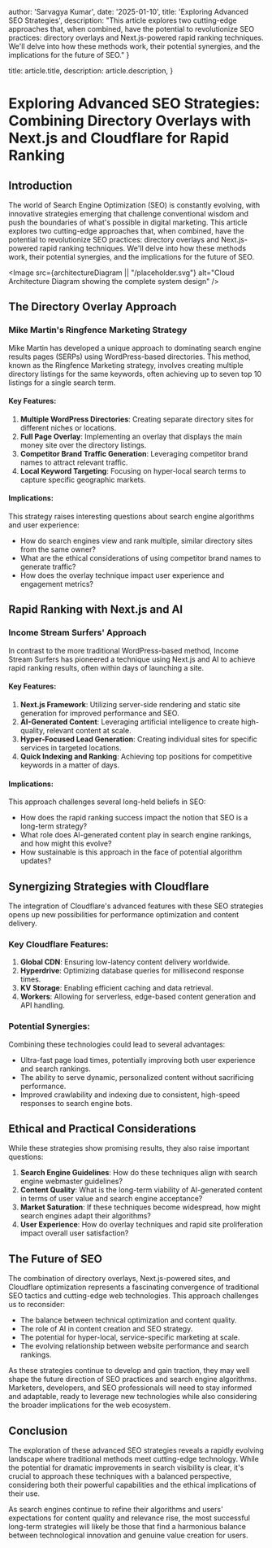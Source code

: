 
  author: 'Sarvagya Kumar',
  date: '2025-01-10',
  title: 'Exploring Advanced SEO Strategies',
  description:
    "This article explores two cutting-edge approaches that, when combined, have the potential to revolutionize SEO practices: directory overlays and Next.js-powered rapid ranking techniques. We'll delve into how these methods work, their potential synergies, and the implications for the future of SEO."
}

  title: article.title,
  description: article.description,
}



# Exploring Advanced SEO Strategies: Combining Directory Overlays with Next.js and Cloudflare for Rapid Ranking

## Introduction

The world of Search Engine Optimization (SEO) is constantly evolving, with innovative strategies emerging that challenge conventional wisdom and push the boundaries of what's possible in digital marketing. This article explores two cutting-edge approaches that, when combined, have the potential to revolutionize SEO practices: directory overlays and Next.js-powered rapid ranking techniques. We'll delve into how these methods work, their potential synergies, and the implications for the future of SEO.

<Image src={architectureDiagram || "/placeholder.svg"} alt="Cloud Architecture Diagram showing the complete system design" />

## The Directory Overlay Approach

### Mike Martin's Ringfence Marketing Strategy

Mike Martin has developed a unique approach to dominating search engine results pages (SERPs) using WordPress-based directories. This method, known as the Ringfence Marketing strategy, involves creating multiple directory listings for the same keywords, often achieving up to seven top 10 listings for a single search term.

#### Key Features:

1. **Multiple WordPress Directories**: Creating separate directory sites for different niches or locations.
2. **Full Page Overlay**: Implementing an overlay that displays the main money site over the directory listings.
3. **Competitor Brand Traffic Generation**: Leveraging competitor brand names to attract relevant traffic.
4. **Local Keyword Targeting**: Focusing on hyper-local search terms to capture specific geographic markets.

#### Implications:

This strategy raises interesting questions about search engine algorithms and user experience:

- How do search engines view and rank multiple, similar directory sites from the same owner?
- What are the ethical considerations of using competitor brand names to generate traffic?
- How does the overlay technique impact user experience and engagement metrics?

## Rapid Ranking with Next.js and AI

### Income Stream Surfers' Approach

In contrast to the more traditional WordPress-based method, Income Stream Surfers has pioneered a technique using Next.js and AI to achieve rapid ranking results, often within days of launching a site.

#### Key Features:

1. **Next.js Framework**: Utilizing server-side rendering and static site generation for improved performance and SEO.
2. **AI-Generated Content**: Leveraging artificial intelligence to create high-quality, relevant content at scale.
3. **Hyper-Focused Lead Generation**: Creating individual sites for specific services in targeted locations.
4. **Quick Indexing and Ranking**: Achieving top positions for competitive keywords in a matter of days.

#### Implications:

This approach challenges several long-held beliefs in SEO:

- How does the rapid ranking success impact the notion that SEO is a long-term strategy?
- What role does AI-generated content play in search engine rankings, and how might this evolve?
- How sustainable is this approach in the face of potential algorithm updates?

## Synergizing Strategies with Cloudflare

The integration of Cloudflare's advanced features with these SEO strategies opens up new possibilities for performance optimization and content delivery.

### Key Cloudflare Features:

1. **Global CDN**: Ensuring low-latency content delivery worldwide.
2. **Hyperdrive**: Optimizing database queries for millisecond response times.
3. **KV Storage**: Enabling efficient caching and data retrieval.
4. **Workers**: Allowing for serverless, edge-based content generation and API handling.

### Potential Synergies:

Combining these technologies could lead to several advantages:

- Ultra-fast page load times, potentially improving both user experience and search rankings.
- The ability to serve dynamic, personalized content without sacrificing performance.
- Improved crawlability and indexing due to consistent, high-speed responses to search engine bots.

## Ethical and Practical Considerations

While these strategies show promising results, they also raise important questions:

1. **Search Engine Guidelines**: How do these techniques align with search engine webmaster guidelines?
2. **Content Quality**: What is the long-term viability of AI-generated content in terms of user value and search engine acceptance?
3. **Market Saturation**: If these techniques become widespread, how might search engines adapt their algorithms?
4. **User Experience**: How do overlay techniques and rapid site proliferation impact overall user satisfaction?

## The Future of SEO

The combination of directory overlays, Next.js-powered sites, and Cloudflare optimization represents a fascinating convergence of traditional SEO tactics and cutting-edge web technologies. This approach challenges us to reconsider:

- The balance between technical optimization and content quality.
- The role of AI in content creation and SEO strategy.
- The potential for hyper-local, service-specific marketing at scale.
- The evolving relationship between website performance and search rankings.

As these strategies continue to develop and gain traction, they may well shape the future direction of SEO practices and search engine algorithms. Marketers, developers, and SEO professionals will need to stay informed and adaptable, ready to leverage new technologies while also considering the broader implications for the web ecosystem.

## Conclusion

The exploration of these advanced SEO strategies reveals a rapidly evolving landscape where traditional methods meet cutting-edge technology. While the potential for dramatic improvements in search visibility is clear, it's crucial to approach these techniques with a balanced perspective, considering both their powerful capabilities and the ethical implications of their use.

As search engines continue to refine their algorithms and users' expectations for content quality and relevance rise, the most successful long-term strategies will likely be those that find a harmonious balance between technological innovation and genuine value creation for users.
